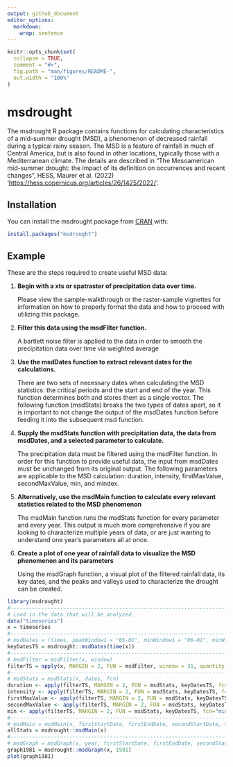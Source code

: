 ```yaml
---
output: github_document
editor_options: 
  markdown: 
    wrap: sentence
---
```


<!-- README.md is generated from README.Rmd. Please edit that file -->

```r
knitr::opts_chunk$set(
  collapse = TRUE,
  comment = "#>",
  fig.path = "man/figures/README-",
  out.width = "100%"
)
```

# msdrought

<!-- badges: start -->

<!-- badges: end -->

The msdrought R package contains functions for calculating characteristics of a mid-summer drought (MSD), a phenomenon of decreased rainfall during a typical rainy season.
The MSD is a feature of rainfall in much of Central America, but is also found in other locations, typically those with a Mediterranean climate.
The details are described in "The Mesoamerican mid-summer drought: the impact of its definition on occurrences and recent changes", HESS, Maurer et al. (2022) '<https://hess.copernicus.org/articles/26/1425/2022/>'.

## Installation

You can install the msdrought package from [CRAN](https://cran.r-project.org/) with:

``` r
install.packages("msdrought")
```

## Example

These are the steps required to create useful MSD data:

1)  **Begin with a xts or spatraster of precipitation data over time.**

    Please view the sample-walkthrough or the raster-sample vignettes for information on how to properly format the data and how to proceed
    with utilizing this package. 

2)  **Filter this data using the msdFilter function.**

    A bartlett noise filter is applied to the data in order to smooth the precipitation data over time via weighted average

3)  **Use the msdDates function to extract relevant dates for the calculations.**

    There are two sets of necessary dates when calculating the MSD statistics: the critical periods and the start and end of the year.
    This function determines both and stores them as a single vector.
    The following function (msdStats) breaks the two types of dates apart, so it is important to not change the output
    of the msdDates function before feeding it into the subsequent msd function.

4)  **Supply the msdStats function with precipitation data, the data from msdDates, and a selected parameter to calculate.**

    The precipitation data must be filtered using the msdFilter function.
    In order for this function to provide useful data, the input from msdDates must be unchanged from its original output.
    The following parameters are applicable to the MSD calculation: duration, intensity, firstMaxValue, secondMaxValue, min, and mindex.
    
5)  **Alternatively, use the msdMain function to calculate every relevant statistics related to the MSD phenomenon**
    
    The msdMain function runs the msdStats function for every parameter and every year. This output is much more comprehensive if you are
    looking to characterize multiple years of data, or are just wanting to understand one year's parameters all at once.
    
6)  **Create a plot of one year of rainfall data to visualize the MSD phenomenon and its parameters**

    Using the msdGraph function, a visual plot of the filtered rainfall data, its key dates, and the peaks and valleys used to characterize
    the drought can be created.

```r
library(msdrought)
#------------------------------------------------------------------------------------------------------------------------------
# Load in the data that will be analyzed.
data("timeseries")
x = timeseries
#------------------------------------------------------------------------------------------------------------------------------
# msdDates = (times, peakWindow1 = "05-01", minWindow1 = "06-01", minWindow2 = "08-31", peakWindow2 = "10-31")
keyDatesTS = msdrought::msdDates(time(x))
#------------------------------------------------------------------------------------------------------------------------------
# msdFilter = msdFilter(x, window)
filterTS = apply(x, MARGIN = 2, FUN = msdFilter, window = 31, quantity = 2)
#------------------------------------------------------------------------------------------------------------------------------
# msdStats = msdStats(x, dates, fcn)
duration <- apply(filterTS, MARGIN = 2, FUN = msdStats, keyDatesTS, fcn="duration")
intensity <- apply(filterTS, MARGIN = 2, FUN = msdStats, keyDatesTS, fcn="intensity")
firstMaxValue <- apply(filterTS, MARGIN = 2, FUN = msdStats, keyDatesTS, fcn="firstMaxValue")
secondMaxValue <- apply(filterTS, MARGIN = 2, FUN = msdStats, keyDatesTS, fcn="secondMaxValue")
min <- apply(filterTS, MARGIN = 2, FUN = msdStats, keyDatesTS, fcn="min")
#------------------------------------------------------------------------------------------------------------------------------
# msdMain = msdMain(x, firstStartDate, firstEndDate, secondStartDate, secondEndDate, window, quantity)
allStats = msdrought::msdMain(x)
#------------------------------------------------------------------------------------------------------------------------------
# msdGraph = msdGraph(x, year, firstStartDate, firstEndDate, secondStartDate, secondEndDate, window, quantity)
graph1981 = msdrought::msdGraph(x, 1981)
plot(graph1981)

```
